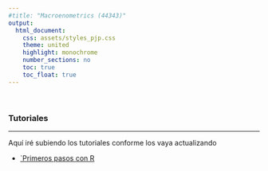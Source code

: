 ```yaml
---
#title: "Macroenometrics (44343)"
output:
  html_document:
    css: assets/styles_pjp.css
    theme: united
    highlight: monochrome 
    number_sections: no
    toc: true
    toc_float: true
---
```


<br>

### Tutoriales

-------------------

Aquí iré subiendo los tutoriales conforme los vaya actualizando


- [`Primeros pasos con R](./tutoriales/tt_02-primeros-pasos-con-R_v2.html)

